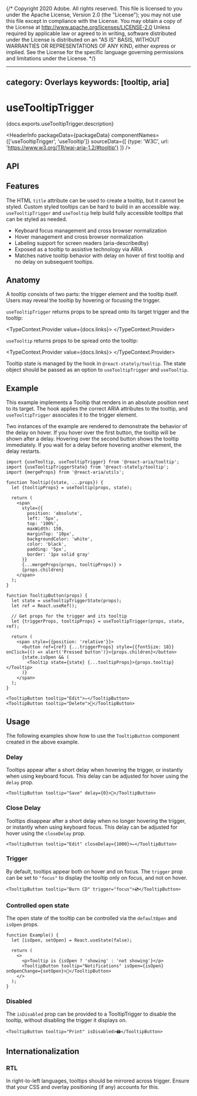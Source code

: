 {/* Copyright 2020 Adobe. All rights reserved.
This file is licensed to you under the Apache License, Version 2.0 (the "License");
you may not use this file except in compliance with the License. You may obtain a copy
of the License at http://www.apache.org/licenses/LICENSE-2.0
Unless required by applicable law or agreed to in writing, software distributed under
the License is distributed on an "AS IS" BASIS, WITHOUT WARRANTIES OR REPRESENTATIONS
OF ANY KIND, either express or implied. See the License for the specific language
governing permissions and limitations under the License. */}



---
category: Overlays
keywords: [tooltip, aria]
---

# useTooltipTrigger

<PageDescription>{docs.exports.useTooltipTrigger.description}</PageDescription>

<HeaderInfo
  packageData={packageData}
  componentNames={['useTooltipTrigger', 'useTooltip']}
  sourceData={[
    {type: 'W3C', url: 'https://www.w3.org/TR/wai-aria-1.2/#tooltip'}
  ]} />

## API

<FunctionAPI function={docs.exports.useTooltipTrigger} links={docs.links} />
<FunctionAPI function={docs.exports.useTooltip} links={docs.links} />

## Features

The HTML `title` attribute can be used to create a tooltip, but it cannot be styled. Custom styled
tooltips can be hard to build in an accessible way. `useTooltipTrigger` and `useTooltip` help build
fully accessible tooltips that can be styled as needed.

* Keyboard focus management and cross browser normalization
* Hover management and cross browser normalization
* Labeling support for screen readers (aria-describedby)
* Exposed as a tooltip to assistive technology via ARIA
* Matches native tooltip behavior with delay on hover of first tooltip and no delay on subsequent tooltips.

## Anatomy

<Anatomy />

A tooltip consists of two parts: the trigger element and the tooltip itself.
Users may reveal the tooltip by hovering or focusing the trigger.

`useTooltipTrigger` returns props to be spread onto its target trigger and the tooltip:

<TypeContext.Provider value={docs.links}>
  <InterfaceType properties={docs.links[docs.exports.useTooltipTrigger.return.id].properties} />
</TypeContext.Provider>

`useTooltip` returns props to be spread onto the tooltip:

<TypeContext.Provider value={docs.links}>
  <InterfaceType properties={docs.links[docs.exports.useTooltip.return.id].properties} />
</TypeContext.Provider>

Tooltip state is managed by the <TypeLink links={statelyDocs.links} type={statelyDocs.exports.useTooltipTriggerState} />
hook in `@react-stately/tooltip`. The state object should be passed as an option to `useTooltipTrigger` and `useTooltip`.

## Example

This example implements a Tooltip that renders in an absolute position next to its target. The <TypeLink links={docs.links} type={docs.exports.useTooltip} /> hook applies the correct ARIA attributes to the tooltip, and `useTooltipTrigger` associates it to the trigger element.

Two instances of the example are rendered to demonstrate the behavior of the delay on hover. If you hover over the first button, the tooltip will be shown after a delay. Hovering over the second button shows the tooltip immediately. If you wait for a delay before hovering another element, the delay restarts.

```tsx example export=true
import {useTooltip, useTooltipTrigger} from '@react-aria/tooltip';
import {useTooltipTriggerState} from '@react-stately/tooltip';
import {mergeProps} from '@react-aria/utils';

function Tooltip({state, ...props}) {
  let {tooltipProps} = useTooltip(props, state);

  return (
    <span
      style={{
        position: 'absolute',
        left: '5px',
        top: '100%',
        maxWidth: 150,
        marginTop: '10px',
        backgroundColor: 'white',
        color: 'black',
        padding: '5px',
        border: '1px solid gray'
      }}
      {...mergeProps(props, tooltipProps)} >
      {props.children}
    </span>
  );
}

function TooltipButton(props) {
  let state = useTooltipTriggerState(props);
  let ref = React.useRef();

  // Get props for the trigger and its tooltip
  let {triggerProps, tooltipProps} = useTooltipTrigger(props, state, ref);

  return (
    <span style={{position: 'relative'}}>
      <button ref={ref} {...triggerProps} style={{fontSize: 18}} onClick={() => alert('Pressed button')}>{props.children}</button>
      {state.isOpen && (
        <Tooltip state={state} {...tooltipProps}>{props.tooltip}</Tooltip>
      )}
    </span>
  );
}

<TooltipButton tooltip="Edit">✏️</TooltipButton>
<TooltipButton tooltip="Delete">🚮</TooltipButton>
```

## Usage

The following examples show how to use the `TooltipButton` component created in the above example.

### Delay

Tooltips appear after a short delay when hovering the trigger, or instantly when using keyboard focus. This delay can be adjusted for hover using the `delay` prop.

```tsx example
<TooltipButton tooltip="Save" delay={0}>💾</TooltipButton>
```

### Close Delay

Tooltips disappear after a short delay when no longer hovering the trigger, or instantly when using keyboard focus. This delay can be adjusted for hover using the `closeDelay` prop.

```tsx example
<TooltipButton tooltip="Edit" closeDelay={1000}>✏️</TooltipButton>
```

### Trigger

By default, tooltips appear both on hover and on focus. The `trigger` prop can be set to `"focus"` to display the tooltip only on focus, and not on hover.

```tsx example
<TooltipButton tooltip="Burn CD" trigger="focus">💿</TooltipButton>
```

### Controlled open state

The open state of the tooltip can be controlled via the `defaultOpen` and `isOpen` props.


```tsx example
function Example() {
  let [isOpen, setOpen] = React.useState(false);

  return (
    <>
      <p>Tooltip is {isOpen ? 'showing' : 'not showing'}</p>
      <TooltipButton tooltip="Notifications" isOpen={isOpen} onOpenChange={setOpen}>📣</TooltipButton>
    </>
  );
}
```

### Disabled

The `isDisabled` prop can be provided to a TooltipTrigger to disable the tooltip, without disabling the trigger it displays on.

```tsx example
<TooltipButton tooltip="Print" isDisabled>🖨</TooltipButton>
```

## Internationalization

### RTL

In right-to-left languages, tooltips should be mirrored across trigger. Ensure that your CSS and overlay positioning (if any) accounts for this.
